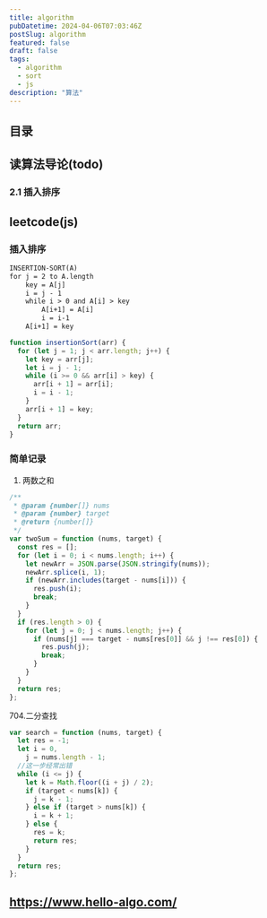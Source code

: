 ```yaml
---
title: algorithm
pubDatetime: 2024-04-06T07:03:46Z
postSlug: algorithm
featured: false
draft: false
tags:
  - algorithm
  - sort
  - js
description: "算法"
---
```


## 目录

## 读算法导论(todo)

### 2.1 插入排序

## leetcode(js)

### 插入排序

```txt
INSERTION-SORT(A)
for j = 2 to A.length
    key = A[j]
    i = j - 1
    while i > 0 and A[i] > key
        A[i+1] = A[i]
        i = i-1
    A[i+1] = key
```

```js
function insertionSort(arr) {
  for (let j = 1; j < arr.length; j++) {
    let key = arr[j];
    let i = j - 1;
    while (i >= 0 && arr[i] > key) {
      arr[i + 1] = arr[i];
      i = i - 1;
    }
    arr[i + 1] = key;
  }
  return arr;
}
```

### 简单记录

1. 两数之和

```js
/**
 * @param {number[]} nums
 * @param {number} target
 * @return {number[]}
 */
var twoSum = function (nums, target) {
  const res = [];
  for (let i = 0; i < nums.length; i++) {
    let newArr = JSON.parse(JSON.stringify(nums));
    newArr.splice(i, 1);
    if (newArr.includes(target - nums[i])) {
      res.push(i);
      break;
    }
  }
  if (res.length > 0) {
    for (let j = 0; j < nums.length; j++) {
      if (nums[j] === target - nums[res[0]] && j !== res[0]) {
        res.push(j);
        break;
      }
    }
  }
  return res;
};
```

704.二分查找

```js
var search = function (nums, target) {
  let res = -1;
  let i = 0,
    j = nums.length - 1;
  //这一步经常出错
  while (i <= j) {
    let k = Math.floor((i + j) / 2);
    if (target < nums[k]) {
      j = k - 1;
    } else if (target > nums[k]) {
      i = k + 1;
    } else {
      res = k;
      return res;
    }
  }
  return res;
};
```

## https://www.hello-algo.com/
